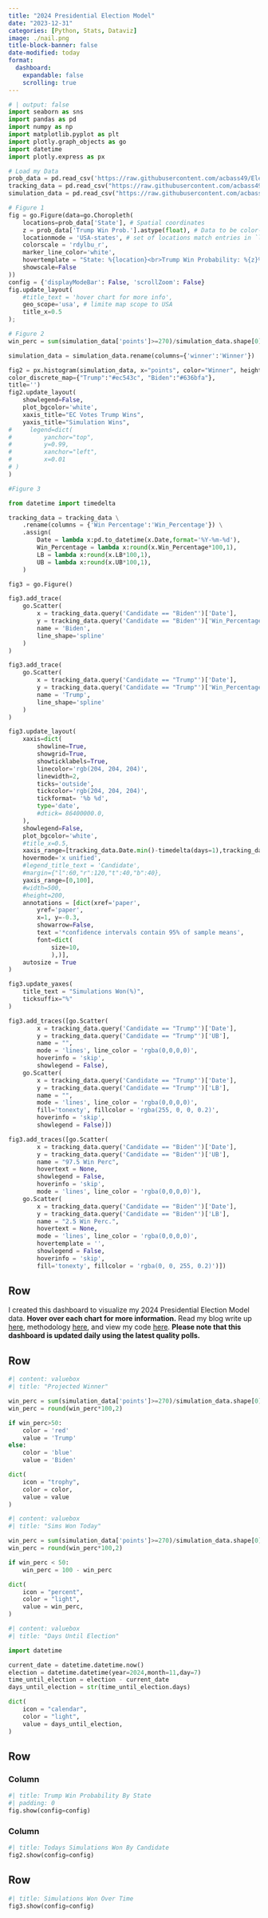 ```yaml
---
title: "2024 Presidential Election Model"
date: "2023-12-31"
categories: [Python, Stats, Dataviz]
image: ./nail.png
title-block-banner: false
date-modified: today
format: 
  dashboard:
    expandable: false
    scrolling: true
---
```



```python
# | output: false
import seaborn as sns
import pandas as pd
import numpy as np
import matplotlib.pyplot as plt
import plotly.graph_objects as go
import datetime
import plotly.express as px

# Load my Data
prob_data = pd.read_csv('https://raw.githubusercontent.com/acbass49/Election2024/main/data/state_probabilities.csv')
tracking_data = pd.read_csv("https://raw.githubusercontent.com/acbass49/Election2024/main/data/tracking_data.csv")
simulation_data = pd.read_csv("https://raw.githubusercontent.com/acbass49/Election2024/main/data/simulation_data.csv")

# Figure 1
fig = go.Figure(data=go.Choropleth(
    locations=prob_data['State'], # Spatial coordinates
    z = prob_data['Trump Win Prob.'].astype(float), # Data to be color-coded
    locationmode = 'USA-states', # set of locations match entries in `locations`
    colorscale = 'rdylbu_r',
    marker_line_color='white',
    hovertemplate = "State: %{location}<br>Trump Win Probability: %{z}%<extra></extra>",
    showscale=False
))
config = {'displayModeBar': False, 'scrollZoom': False}
fig.update_layout(
    #title_text = 'hover chart for more info',
    geo_scope='usa', # limite map scope to USA
    title_x=0.5
);

# Figure 2
win_perc = sum(simulation_data['points']>=270)/simulation_data.shape[0]

simulation_data = simulation_data.rename(columns={'winner':'Winner'})

fig2 = px.histogram(simulation_data, x="points", color="Winner", height=350,
color_discrete_map={"Trump":"#ec543c", "Biden":"#636bfa"},
title='')
fig2.update_layout(
    showlegend=False,
    plot_bgcolor='white',
    xaxis_title="EC Votes Trump Wins",
    yaxis_title="Simulation Wins",
#     legend=dict(
#         yanchor="top",
#         y=0.99,
#         xanchor="left",
#         x=0.01
# )
)

#Figure 3

from datetime import timedelta

tracking_data = tracking_data \
    .rename(columns = {'Win Percentage':'Win_Percentage'}) \
    .assign(
        Date = lambda x:pd.to_datetime(x.Date,format='%Y-%m-%d'),
        Win_Percentage = lambda x:round(x.Win_Percentage*100,1),
        LB = lambda x:round(x.LB*100,1),
        UB = lambda x:round(x.UB*100,1),
    )

fig3 = go.Figure()

fig3.add_trace(
    go.Scatter(
        x = tracking_data.query('Candidate == "Biden"')['Date'],
        y = tracking_data.query('Candidate == "Biden"')['Win_Percentage'],
        name = 'Biden',
        line_shape='spline'
    )
)

fig3.add_trace(
    go.Scatter(
        x = tracking_data.query('Candidate == "Trump"')['Date'],
        y = tracking_data.query('Candidate == "Trump"')['Win_Percentage'],
        name = 'Trump',
        line_shape='spline'
    )
)

fig3.update_layout(
    xaxis=dict(
        showline=True,
        showgrid=True,
        showticklabels=True,
        linecolor='rgb(204, 204, 204)',
        linewidth=2,
        ticks='outside',
        tickcolor='rgb(204, 204, 204)',
        tickformat= '%b %d',
        type='date',
        #dtick= 86400000.0,
    ),
    showlegend=False,
    plot_bgcolor='white',
    #title_x=0.5,
    xaxis_range=[tracking_data.Date.min()-timedelta(days=1),tracking_data.Date.max()+timedelta(days=1)],
    hovermode='x unified',
    #legend_title_text = 'Candidate',
    #margin={"l":60,"r":120,"t":40,"b":40},
    yaxis_range=[0,100],
    #width=500,
    #height=200,
    annotations = [dict(xref='paper',
        yref='paper',
        x=1, y=-0.3,
        showarrow=False,
        text ='*confidence intervals contain 95% of sample means',
        font=dict(
            size=10,
            ),)],
    autosize = True
)

fig3.update_yaxes(
    title_text = "Simulations Won(%)",
    ticksuffix="%"
)

fig3.add_traces([go.Scatter(
        x = tracking_data.query('Candidate == "Trump"')['Date'], 
        y = tracking_data.query('Candidate == "Trump"')['UB'],
        name = "",
        mode = 'lines', line_color = 'rgba(0,0,0,0)',
        hoverinfo = 'skip',
        showlegend = False),
    go.Scatter(
        x = tracking_data.query('Candidate == "Trump"')['Date'], 
        y = tracking_data.query('Candidate == "Trump"')['LB'],
        name = "",
        mode = 'lines', line_color = 'rgba(0,0,0,0)',
        fill='tonexty', fillcolor = 'rgba(255, 0, 0, 0.2)',
        hoverinfo = 'skip',
        showlegend = False)])

fig3.add_traces([go.Scatter(
        x = tracking_data.query('Candidate == "Biden"')['Date'], 
        y = tracking_data.query('Candidate == "Biden"')['UB'],
        name = "97.5 Win Perc",
        hovertext = None,
        showlegend = False,
        hoverinfo = 'skip',
        mode = 'lines', line_color = 'rgba(0,0,0,0)'),
    go.Scatter(
        x = tracking_data.query('Candidate == "Biden"')['Date'], 
        y = tracking_data.query('Candidate == "Biden"')['LB'],
        name = "2.5 Win Perc.",
        hovertext = None,
        mode = 'lines', line_color = 'rgba(0,0,0,0)',
        hovertemplate = '',
        showlegend = False,
        hoverinfo = 'skip',
        fill='tonexty', fillcolor = 'rgba(0, 0, 255, 0.2)')])

```

## Row

I created this dashboard to visualize my 2024 Presidential Election Model data. **Hover over each chart for more information.** Read my blog write up [here](/./posts/election_2024/index.qmd), methodology [here](/./posts/election_2024/methodology.pdf), and view my code [here](https://github.com/acbass49/Election2024). **Please note that this dashboard is updated daily using the latest quality polls.**

## Row

```python
#| content: valuebox
#| title: "Projected Winner"

win_perc = sum(simulation_data['points']>=270)/simulation_data.shape[0]
win_perc = round(win_perc*100,2)

if win_perc>50:
    color = 'red'
    value = 'Trump'
else:
    color = 'blue'
    value = 'Biden'

dict(
    icon = "trophy",
    color = color,
    value = value
)
```

```python
#| content: valuebox
#| title: "Sims Won Today"

win_perc = sum(simulation_data['points']>=270)/simulation_data.shape[0]
win_perc = round(win_perc*100,2)

if win_perc < 50:
    win_perc = 100 - win_perc

dict(
    icon = "percent",
    color = "light",
    value = win_perc,
) 
```


```python
#| content: valuebox
#| title: "Days Until Election"

import datetime

current_date = datetime.datetime.now()
election = datetime.datetime(year=2024,month=11,day=7)
time_until_election = election - current_date
days_until_election = str(time_until_election.days)

dict(
    icon = "calendar",
    color = "light",
    value = days_until_election,
) 
```

## Row 

### Column


```python
#| title: Trump Win Probability By State
#| padding: 0
fig.show(config=config)
```


### Column 


```python
#| title: Todays Simulations Won By Candidate
fig2.show(config=config)
```

## Row

```python
#| title: Simulations Won Over Time
fig3.show(config=config)
```
